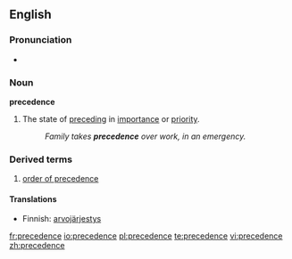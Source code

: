 ==English==
===Pronunciation===
*{{audio|en-us-precedence.ogg|Audio (US)}}

===Noun===
'''precedence'''
# The state of [[preceding]] in [[importance]] or [[priority]].
#:''Family takes '''precedence''' over work, in an emergency.''

===Derived terms===
# [[order of precedence]]

====Translations====
*Finnish: [[arvojärjestys]]

[[fr:precedence]]
[[io:precedence]]
[[pl:precedence]]
[[te:precedence]]
[[vi:precedence]]
[[zh:precedence]]